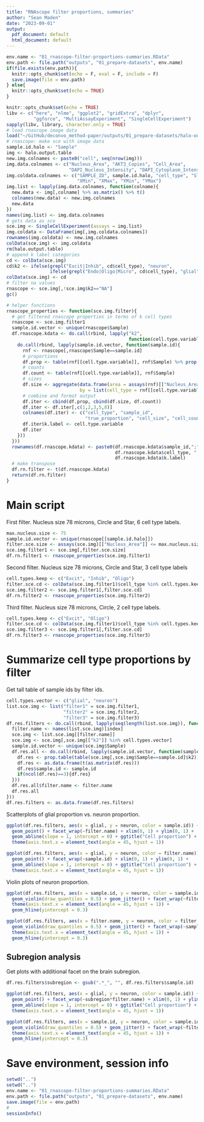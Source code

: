 ```yaml
---
title: "RNAscope filter proportions, summaries"
author: "Sean Maden"
date: "2023-09-01"
output:
  pdf_document: default
  html_document: default
---
```


```r
env.name <- "01_rnascope-filter-proportions-summaries.RData"
env.path <- file.path("outputs", "01_prepare-datasets", env.name)
if(file.exists(env.path)){
  knitr::opts_chunk$set(echo = F, eval = F, include = F)
  save.image(file = env.path)
} else{
  knitr::opts_chunk$set(echo = TRUE)
}
```

```r
knitr::opts_chunk$set(echo = TRUE)
libv <- c("here", "nlme", "ggplot2", "gridExtra", "dplyr", 
          "ggforce", "MultiAssayExperiment", "SingleCellExperiment")
sapply(libv, library, character.only = TRUE)
# load rnascope image data
load("~/GitHub/deconvo_method-paper/outputs/01_prepare-datasets/halo-outputs_updated.Rdata")
# rnascope: make sce with image data
sample.id.halo <- "Sample"
img <- halo.output.table
new.img.colnames <- paste0("cell", seq(nrow(img)))
img.data.colnames <- c("Nucleus_Area", "AKT3_Copies", "Cell_Area", 
                       "DAPI_Nucleus_Intensity", "DAPI_Cytoplasm_Intensity")
img.coldata.colnames <- c("SAMPLE_ID", sample.id.halo, "cell_type", "Slide", 
                          "XMin", "XMax", "YMin", "YMax")
img.list <- lapply(img.data.colnames, function(colname){
  new.data <- img[,colname] %>% as.matrix() %>% t()
  colnames(new.data) <- new.img.colnames
  new.data
})
names(img.list) <- img.data.colnames
# gets data as sce
sce.img <- SingleCellExperiment(assays = img.list)
img.coldata <- DataFrame(img[,img.coldata.colnames])
rownames(img.coldata) <- new.img.colnames
colData(sce.img) <- img.coldata
rm(halo.output.table)
# append k label categories
cd <- colData(sce.img)
cd$k2 <- ifelse(grepl("Excit|Inhib", cd$cell_type), "neuron",
                ifelse(grepl("Endo|Oligo|Micro", cd$cell_type), "glial", "NA"))
colData(sce.img) <- cd
# filter na values
rnascope <- sce.img[,!sce.img$k2=="NA"]
gc()

# helper functions
rnascope_properties <- function(sce.img.filter){
  # get filtered rnascope properties in terms of k cell types
  rnascope <- sce.img.filter1
  sample.id.vector <- unique(rnascope$Sample)
  df.rnascope.kdata <- do.call(rbind, lapply("k2", 
                                             function(cell.type.variable){
    do.call(rbind, lapply(sample.id.vector, function(sample.id){
      rnf <- rnascope[,rnascope$Sample==sample.id]
      # proportions
      df.prop <- table(rnf[[cell.type.variable]], rnf$Sample) %>% prop.table()
      # counts
      df.count <- table(rnf[[cell.type.variable]], rnf$Sample)
      # sizes
      df.size <- aggregate(data.frame(area = assays(rnf)[["Nucleus_Area"]][1,]), 
                           by = list(cell_type = rnf[[cell.type.variable]]), FUN = "median")
      # combine and format output
      df.iter <- cbind(df.prop, cbind(df.size, df.count))
      df.iter <- df.iter[,c(1,2,3,5,8)]
      colnames(df.iter) <- c("cell_type", "sample_id", 
                             "true_proportion", "cell_size", "cell_count")
      df.iter$k.label <- cell.type.variable
      df.iter
    }))
  }))
  rownames(df.rnascope.kdata) <- paste0(df.rnascope.kdata$sample_id,";",
                                        df.rnascope.kdata$cell_type, ";",
                                        df.rnascope.kdata$k.label)
  # make transpose
  df.rn.filter <- t(df.rnascope.kdata)
  return(df.rn.filter)
}
```

# Main script

First filter. Nucleus size 78 microns, Circle and Star, 6 cell type labels.

```r
max.nucleus.size <- 75
sample.id.vector <- unique(rnascope[[sample.id.halo]])
filter.sce.size <- assays(sce.img)[["Nucleus_Area"]] <= max.nucleus.size
sce.img.filter1 <- sce.img[,filter.sce.size]
df.rn.filter1 <- rnascope_properties(sce.img.filter1)
```

Second filter. Nucleus size 78 microns, Circle and Star, 3 cell type labels

```r
cell.types.keep <- c("Excit", "Inhib", "Oligo")
filter.sce.cd <- colData(sce.img.filter1)$cell_type %in% cell.types.keep
sce.img.filter2 <- sce.img.filter1[,filter.sce.cd]
df.rn.filter2 <- rnascope_properties(sce.img.filter2)
```

Third filter. Nucleus size 78 microns, Circle, 2 cell type labels.

```r
cell.types.keep <- c("Excit", "Oligo")
filter.sce.cd <- colData(sce.img.filter1)$cell_type %in% cell.types.keep
sce.img.filter3 <- sce.img.filter1[,filter.sce.cd]
df.rn.filter3 <- rnascope_properties(sce.img.filter3)
```

# Summarize cell type proportions by filter

Get tall table of sample ids by filter ids.

```r
cell.types.vector <- c("glial", "neuron")
list.sce.img <- list("filter1" = sce.img.filter1, 
                     "filter2" = sce.img.filter2, 
                     "filter3" = sce.img.filter3)
df.res.filters <- do.call(rbind, lapply(seq(length(list.sce.img)), function(index){
  filter.name <- names(list.sce.img)[index]
  sce.img <- list.sce.img[[filter.name]]
  sce.img <- sce.img[,sce.img[["k2"]] %in% cell.types.vector]
  sample.id.vector <- unique(sce.img$Sample)
  df.res.all <- do.call(rbind, lapply(sample.id.vector, function(sample.id){
    df.res <- prop.table(table(sce.img[,sce.img$Sample==sample.id]$k2))
    df.res <- as.data.frame(t(as.matrix(df.res)))
    df.res$sample.id <- sample.id
    if(ncol(df.res)==3){df.res}
  }))
  df.res.all$filter.name <- filter.name
  df.res.all
}))
df.res.filters <- as.data.frame(df.res.filters)
```

Scatterplots of glial proportion vs. neuron proportion.

```r
ggplot(df.res.filters, aes(x = glial, y = neuron, color = sample.id)) + 
  geom_point() + facet_wrap(~filter.name) + xlim(0, 1) + ylim(0, 1) +
  geom_abline(slope = 1, intercept = 0) + ggtitle("Cell proportion") +
  theme(axis.text.x = element_text(angle = 45, hjust = 1))

ggplot(df.res.filters, aes(x = glial, y = neuron, color = filter.name)) + 
  geom_point() + facet_wrap(~sample.id) + xlim(0, 1) + ylim(0, 1) +
  geom_abline(slope = 1, intercept = 0) + ggtitle("Cell proportion") +
  theme(axis.text.x = element_text(angle = 45, hjust = 1))
```

Violin plots of neuron proportion.

```r
ggplot(df.res.filters, aes(x = sample.id, y = neuron, color = sample.id)) + 
  geom_violin(draw_quantiles = 0.5) + geom_jitter() + facet_wrap(~filter.name) +
  theme(axis.text.x = element_text(angle = 45, hjust = 1)) +
  geom_hline(yintercept = 0.3)

ggplot(df.res.filters, aes(x = filter.name, y = neuron, color = filter.name)) + 
  geom_violin(draw_quantiles = 0.5) + geom_jitter() + facet_wrap(~sample.id) +
  theme(axis.text.x = element_text(angle = 45, hjust = 1)) +
  geom_hline(yintercept = 0.3)
```

## Subregion analysis

Get plots with additional facet on the brain subregion.

```r
df.res.filters$subregion <- gsub(".*_", "", df.res.filters$sample.id)

ggplot(df.res.filters, aes(x = glial, y = neuron, color = sample.id)) + 
  geom_point() + facet_wrap(~subregion*filter.name) + xlim(0, 1) + ylim(0, 1) +
  geom_abline(slope = 1, intercept = 0) + ggtitle("Cell proportion") +
  theme(axis.text.x = element_text(angle = 45, hjust = 1))

ggplot(df.res.filters, aes(x = sample.id, y = neuron, color = sample.id)) + 
  geom_violin(draw_quantiles = 0.5) + geom_jitter() + facet_wrap(~filter.name*subregion) +
  theme(axis.text.x = element_text(angle = 45, hjust = 1)) +
  geom_hline(yintercept = 0.3)

```

# Save environment, session info

```r
setwd("..")
setwd("..")
env.name <- "01_rnascope-filter-proportions-summaries.RData"
env.path <- file.path("outputs", "01_prepare-datasets", env.name)
save.image(file = env.path)
#
sessionInfo()
```





